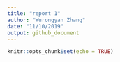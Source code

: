 ```yaml
---
title: "report 1"
author: "Wurongyan Zhang"
date: "11/10/2019"
output: github_document
---
```


```r
knitr::opts_chunk$set(echo = TRUE)
```

